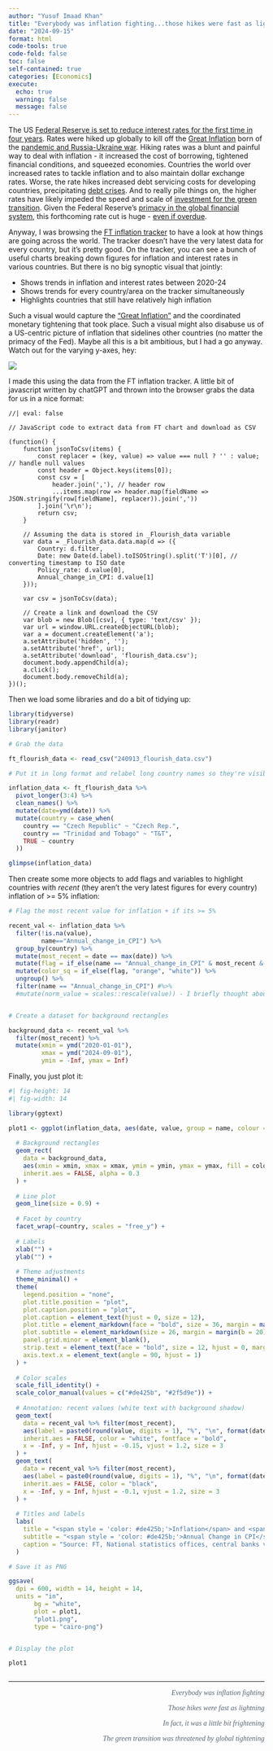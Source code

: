 ---
author: "Yusuf Imaad Khan"
title: "Everybody was inflation fighting...those hikes were fast as lightning"
date: "2024-09-15"
format: html 
code-tools: true
code-fold: false
toc: false
self-contained: true
categories: [Economics]
execute:
  echo: true
  warning: false
  message: false
---

The US [Federal Reserve is set to reduce interest rates for the first time in four years](https://www.ft.com/content/a6e5cafe-01fa-4291-a7ba-f2b132ef6879). Rates were hiked up globally to kill off the [Great Inflation](https://www.ft.com/content/2ee6364e-3d48-447c-9b37-659d0f36d656) born of the [pandemic and Russia-Ukraine war](https://conference.nber.org/conf_papers/f197647.pdf). Hiking rates was a blunt and painful way to deal with inflation - it increased the cost of borrowing, tightened financial conditions, and squeezed economies. Countries the world over increased rates to tackle inflation and to also maintain dollar exchange rates. Worse, the rate hikes increased debt servicing costs for developing countries, precipitating [debt crises](https://jacobin.com/2022/06/developing-world-dollar-debt-crisis-inflation). And to really pile things on, the higher rates have likely impeded the speed and scale of [investment for the green transition](https://jacobin.com/2024/08/federal-reserve-rates-climate-inflation). Given the Federal Reserve's [primacy in the global financial system](https://www.phenomenalworld.org/analysis/the-imperial-fed/), this forthcoming rate cut is huge - [even if overdue](https://jacobin.com/2024/08/federal-reserve-rates-climate-inflation).

Anyway, I was browsing the [FT inflation tracker](https://www.ft.com/content/088d3368-bb8b-4ff3-9df7-a7680d4d81b2) to have a look at how things are going across the world. The tracker doesn't have the very latest data for every country, but it's pretty good. On the tracker, you can see a bunch of useful charts breaking down figures for inflation and interest rates in various countries. But there is no big synoptic visual that jointly:

-   Shows trends in inflation and interest rates between 2020-24
-   Shows trends for every country/area on the tracker simultaneously
-   Highlights countries that still have relatively high inflation

Such a visual would capture the ["Great Inflation"](https://www.ft.com/content/2ee6364e-3d48-447c-9b37-659d0f36d656) and the coordinated monetary tightening that took place. Such a visual might also disabuse us of a US-centric picture of inflation that sidelines other countries (no matter the primacy of the Fed). Maybe all this is a bit ambitious, but I had a go anyway. Watch out for the varying y-axes, hey:

![](plot1.png)

I made this using the data from the FT inflation tracker. A little bit of javascript written by chatGPT and thrown into the browser grabs the data for us in a nice format:

```{ojs}
//| eval: false

// JavaScript code to extract data from FT chart and download as CSV

(function() {
    function jsonToCsv(items) {
        const replacer = (key, value) => value === null ? '' : value; // handle null values
        const header = Object.keys(items[0]);
        const csv = [
            header.join(','), // header row
            ...items.map(row => header.map(fieldName => JSON.stringify(row[fieldName], replacer)).join(','))
        ].join('\r\n');
        return csv;
    }

    // Assuming the data is stored in _Flourish_data variable
    var data = _Flourish_data.data.map(d => ({
        Country: d.filter,
        Date: new Date(d.label).toISOString().split('T')[0], // converting timestamp to ISO date
        Policy_rate: d.value[0],
        Annual_change_in_CPI: d.value[1]
    }));

    var csv = jsonToCsv(data);

    // Create a link and download the CSV
    var blob = new Blob([csv], { type: 'text/csv' });
    var url = window.URL.createObjectURL(blob);
    var a = document.createElement('a');
    a.setAttribute('hidden', '');
    a.setAttribute('href', url);
    a.setAttribute('download', 'flourish_data.csv');
    document.body.appendChild(a);
    a.click();
    document.body.removeChild(a);
})();

```

Then we load some libraries and do a bit of tidying up:

```{r}

library(tidyverse)
library(readr)
library(janitor)

# Grab the data

ft_flourish_data <- read_csv("240913_flourish_data.csv")

# Put it in long format and relabel long country names so they're visible on facet

inflation_data <- ft_flourish_data %>% 
  pivot_longer(3:4) %>% 
  clean_names() %>% 
  mutate(date=ymd(date)) %>% 
  mutate(country = case_when(
    country == "Czech Republic" ~ "Czech Rep.",
    country == "Trinidad and Tobago" ~ "T&T",
    TRUE ~ country
  ))

glimpse(inflation_data)


```

Then create some more objects to add flags and variables to highlight countries with *recent* (they aren't the very latest figures for every country) inflation of \>= 5% inflation:

```{r}

# Flag the most recent value for inflation + if its >= 5%

recent_val <- inflation_data %>% 
  filter(!is.na(value),
         name=="Annual_change_in_CPI") %>% 
  group_by(country) %>% 
  mutate(most_recent = date == max(date)) %>%
  mutate(flag = if_else(name == "Annual_change_in_CPI" & most_recent & value >= 5, TRUE, FALSE)) %>%
  mutate(color_sq = if_else(flag, "orange", "white")) %>%
  ungroup() %>% 
  filter(name == "Annual_change_in_CPI") #%>% 
  #mutate(norm_value = scales::rescale(value)) - I briefly thought about making the facets into a sort of heat map coloured by latest value of inflation. For this I needed to normalise values. It ended up looking a bit messy so I left it out.


# Create a dataset for background rectangles

background_data <- recent_val %>%
  filter(most_recent) %>%
  mutate(xmin = ymd("2020-01-01"), 
         xmax = ymd("2024-09-01"), 
         ymin = -Inf, ymax = Inf) 

```

Finally, you just plot it:

```{r}
#| fig-height: 14
#| fig-width: 14

library(ggtext)

plot1 <- ggplot(inflation_data, aes(date, value, group = name, colour = name)) +
  
  # Background rectangles
  geom_rect(
    data = background_data, 
    aes(xmin = xmin, xmax = xmax, ymin = ymin, ymax = ymax, fill = color_sq),
    inherit.aes = FALSE, alpha = 0.3
  ) +
  
  # Line plot
  geom_line(size = 0.9) +
  
  # Facet by country
  facet_wrap(~country, scales = "free_y") +
  
  # Labels
  xlab("") + 
  ylab("") +
  
  # Theme adjustments
  theme_minimal() +
  theme(
    legend.position = "none",
    plot.title.position = "plot",
    plot.caption.position = "plot",
    plot.caption = element_text(hjust = 0, size = 12),
    plot.title = element_markdown(face = "bold", size = 36, margin = margin(b = 20)),
    plot.subtitle = element_markdown(size = 26, margin = margin(b = 20)), 
    panel.grid.minor = element_blank(),
    strip.text = element_text(face = "bold", size = 12, hjust = 0, margin = margin(b = 10)),
    axis.text.x = element_text(angle = 90, hjust = 1)
  ) +
  
  # Color scales
  scale_fill_identity() +
  scale_color_manual(values = c("#de425b", "#2f5d9e")) +
  
  # Annotation: recent values (white text with background shadow)
  geom_text(
    data = recent_val %>% filter(most_recent),
    aes(label = paste0(round(value, digits = 1), "%", "\n", format(date, "%d/%m"))), 
    inherit.aes = FALSE, color = "white", fontface = "bold", 
    x = -Inf, y = Inf, hjust = -0.15, vjust = 1.2, size = 3
  ) +
  geom_text(
    data = recent_val %>% filter(most_recent),
    aes(label = paste0(round(value, digits = 1), "%", "\n", format(date, "%d/%m"))), 
    inherit.aes = FALSE, color = "black",
    x = -Inf, y = Inf, hjust = -0.1, vjust = 1.2, size = 3
  ) +
  
  # Titles and labels
  labs(
    title = "<span style = 'color: #de425b;'>Inflation</span> and <span style = 'color:#2f5d9e;'>Interest Rates</span> in 85 countries (+ Eurozone)",
    subtitle = "<span style = 'color: #de425b;'>Annual Change in CPI</span> (%) and <span style = 'color:#2f5d9e;'>Policy Rate</span> (%), <span style = 'background-color: orange;'>Highlighted</span>: Recent Inflation >= 5%",
    caption = "Source: FT, National statistics offices, central banks via LSEG • Policy rates for Eurozone countries are ECB rate\nGraphic: Yusuf Imaad Khan / @yusuf_i_k"
  )

# Save it as PNG

ggsave(
  dpi = 600, width = 14, height = 14,
  units = "in",
       bg = "white",
       plot = plot1,
       "plot1.png",
       type = "cairo-png")


# Display the plot

plot1



```

------------------------------------------------------------------------

```{=html}
<style>
.flushright {
   text-align: right;
   margin-left: auto;
   text-wrap: balance;
   display: block; 
}

</style>
```
::: {style="color: #5a6570; font-family: 'Source Serif Pro'; text-wrap: 'balance'"}
::: flushright
*Everybody was inflation fighting*

*Those hikes were fast as lightning*

*In fact, it was a little bit frightening*

*The green transition was threatened by global tightening*
:::
:::
